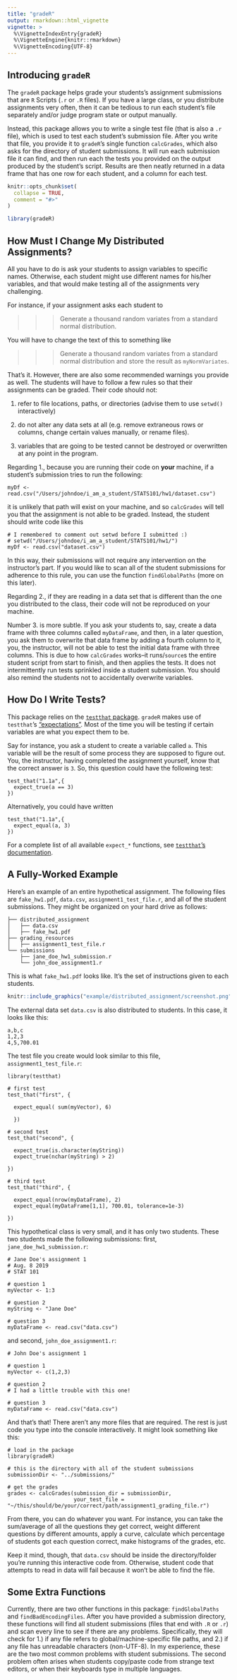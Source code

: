 ```yaml
---
title: "gradeR"
output: rmarkdown::html_vignette
vignette: >
  %\VignetteIndexEntry{gradeR}
  %\VignetteEngine{knitr::rmarkdown}
  %\VignetteEncoding{UTF-8}
---
```


## Introducing `gradeR` 

The `gradeR` package helps grade your students's assignment submissions that are `R` Scripts (`.r` or `.R` files). If you have a large class, or you distribute assignments very often, then it can be tedious to run each student's file separately and/or judge program state or output manually. 

Instead, this package allows you to write a single test file (that is also a `.r` file), which is used to test each student's submission file. After you write that file, you provide it to `gradeR`'s single function `calcGrades`, which also asks for the directory of student submissions. It will run each submission file it can find, and then run each the tests you provided on the output produced by the student's script. Results are then neatly returned in a data frame that has one row for each student, and a column for each test.

```r
knitr::opts_chunk$set(
  collapse = TRUE,
  comment = "#>"
)
```

```r
library(gradeR)
```


## How Must I Change My Distributed Assignments?

All you have to do is ask your students to assign variables to specific names. Otherwise, each student might use different names for his/her variables, and that would make testing all of the assignments very challenging. 

For instance, if your assignment asks each student to

>>> Generate a thousand random variates from a standard normal distribution.

You will have to change the text of this to something like 

>>> Generate a thousand random variates from a standard normal distribution and store the result as `myNormVariates`.

That's it. However, there are also some recommended warnings you provide as well. The students will have to follow a few rules so that their assignments can be graded. Their code should not:

1. refer to file locations, paths, or directories (advise them to use `setwd()` interactively)

2. do not alter any data sets at all (e.g. remove extraneous rows or columns, change certain values manually, or rename files).

3. variables that are going to be tested cannot be destroyed or overwritten at any point in the program. 

Regarding 1., because you are running their code on **your** machine, if a student's submission tries to run the following:

```
myDf <- read.csv("/Users/johndoe/i_am_a_student/STATS101/hw1/dataset.csv")
```

it is unlikely that path will exist on your machine, and so `calcGrades` will tell you that the assignment is not able to be graded. Instead, the student should write code like this

```
# I remembered to comment out setwd before I submitted :)
# setwd("/Users/johndoe/i_am_a_student/STATS101/hw1/") 
myDf <- read.csv("dataset.csv")
```

In this way, their submissions will not require any intervention on the instructor's part. If you would like to scan all of the student submissions for adherence to this rule, you can use the function `findGlobalPaths` (more on this later).

Regarding 2., if they are reading in a data set that is different than the one you distributed to the class, their code will not be reproduced on your machine. 

Number 3. is more subtle. If you ask your students to, say, create a data frame with three columns called `myDataFrame`, and then, in a later question, you ask them to overwrite that data frame by adding a fourth column to it, you, the instructor, will not be able to test the initial data frame with three columns. This is due to how `calcGrades` works--it runs/`source`s the entire student script from start to finish, and then applies the tests. It does not intermittently run tests sprinkled inside a student submission. You should also remind the students not to accidentally overwrite variables.

## How Do I Write Tests?

This package relies on the [`testthat` package](https://testthat.r-lib.org/). `gradeR` makes use of `testthat`'s  ["expectations"](https://testthat.r-lib.org/reference/index.html). Most of the time you will be testing if certain variables are what you expect them to be. 

Say for instance, you ask a student to create a variable called `a`. This variable will be the result of some process they are supposed to figure out. You, the instructor, having completed the assignment yourself, know that the correct answer is `3`. So, this question could have the following test:

```
test_that("1.1a",{
  expect_true(a == 3)
})
```

Alternatively, you could have written 

```
test_that("1.1a",{
  expect_equal(a, 3)
})
```

For a complete list of all available `expect_*` functions, see [`testthat`'s documentation](https://testthat.r-lib.org/reference/index.html).


## A Fully-Worked Example

Here's an example of an entire hypothetical assignment. The following files are `fake_hw1.pdf`, `data.csv`, `assignment1_test_file.r`, and all of the student submissions. They might be organized on your hard drive as follows:

```
├── distributed_assignment
│   ├── data.csv
│   ├── fake_hw1.pdf
├── grading_resources
│   ├── assignment1_test_file.r
└── submissions
    ├── jane_doe_hw1_submission.r
    └── john_doe_assignment1.r
```

This is what `fake_hw1.pdf` looks like. It's the set of instructions given to each students.

```r
knitr::include_graphics("example/distributed_assignment/screenshot.png")
```

The external data set `data.csv` is also distributed to students. In this case, it looks like this:
```
a,b,c
1,2,3
4,5,700.01
```

The test file you create would look similar to this file, `assignment1_test_file.r`:

```
library(testthat)

# first test
test_that("first", {
  
  expect_equal( sum(myVector), 6) 

  })

# second test
test_that("second", {

  expect_true(is.character(myString))
  expect_true(nchar(myString) > 2)

})

# third test
test_that("third", {

  expect_equal(nrow(myDataFrame), 2)
  expect_equal(myDataFrame[1,1], 700.01, tolerance=1e-3)

})
```

This hypothetical class is very small, and it has only two students. These two students made the following submissions: first, `jane_doe_hw1_submission.r`:

```
# Jane Doe's assignment 1
# Aug. 8 2019
# STAT 101

# question 1
myVector <- 1:3

# question 2
myString <- "Jane Doe"

# question 3
myDataFrame <- read.csv("data.csv")
```
and second, `john_doe_assignment1.r`:

```
# John Doe's assignment 1

# question 1
myVector <- c(1,2,3)

# question 2
# I had a little trouble with this one!

# question 3
myDataFrame <- read.csv("data.csv")
```

And that's that! There aren't any more files that are required. The rest is just code you type into the console interactively. It might look something like this: 

```
# load in the package
library(gradeR)

# this is the directory with all of the student submissions
submissionDir <- "../submissions/"

# get the grades
grades <- calcGrades(submission_dir = submissionDir, 
                     your_test_file = "~/this/should/be/your/correct/path/assignment1_grading_file.r")
```

From there, you can do whatever you want. For instance, you can take the sum/average of all the questions they get correct, weight different questions by different amounts, apply a curve, calculate which percentage of students got each question correct, make histograms of the grades, etc. 

Keep it mind, though, that `data.csv` should be inside the directory/folder you're running this interactive code from. Otherwise, student code that attempts to read in data will fail because it won't be able to find the file. 


## Some Extra Functions

Currently, there are two other functions in this package: `findGlobalPaths` and `findBadEncodingFiles`. After you have provided a submission directory, these functions will find all student submissions (files that end with `.R` or `.r`) and scan every line to see if there are any problems. Specifically, they will check for 1.) if any file refers to global/machine-specific file paths, and 2.) if any file has unreadable characters (non-UTF-8). In my experience, these are the two most common problems with student submissions. The second problem often arises when students copy/paste code from strange text editors, or when their keyboards type in multiple languages.
